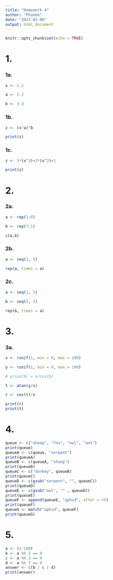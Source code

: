 ```yaml
---
title: "Homework 4"
author: "Phoebe"
date: "2023-02-08"
output: html_document
---
```


```r
knitr::opts_chunk$set(echo = TRUE)
```

# 1.

### 1a.
```r
x <- 1.1

a <- 2.2

b <- 3.3
```
### 1b. 
``` r
z <- (x^a)^b

print(z)
```
### 1c. 
```r
z <- 3*(x^3)+2*(x^2)+1

print(z)
```

# 2.

### 2a. 
```r
a <- rep(1:8)

b <- rep(7:1)

c(a,b)
```
### 2b. 
```r
a <- seq(1, 5)

rep(a, times = a)
```
### 2c. 
```r
a <- seq(1, 5)

b <- seq(5, 1)

rep(b, times = a)
```

# 3.

### 3a. 
```r
x <- runif(1, min = 0, max = 100)

y <- runif(1, min = 0, max = 100)

# y/sin(b) = x/cos(b)

t <- atan(y/x)

r <- cos(t)/x

print(r)
print(t)
```

# 4.

```r
queue <- c("sheep", "fox", "owl", "ant")
print(queue)
queueA <- c(queue, "serpent")
print(queueA)
queueB <- c(queueA, "sheep")
print(queueB)
queueC <- c("donkey", queueB)
print(queueC)
queueD <- c(gsub("serpent", "", queueC))
print(queueD)
queueE <- c(gsub("owl", "" , queueD))
print(queueE)
queueF <- append(queueE, "aphid", after = +5)
print(queueF)
queueG <- match("aphid", queueF)
print(queueG)

```

# 5.
```r

a <- (1:100)
b <- a %% 2 == 0 
c <- a %% 3 == 0
d <- a %% 7 == 0
answer <- c(b | c | d)
print(answer)

```






